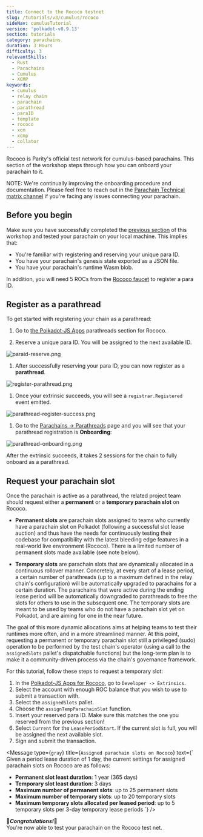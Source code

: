 ```yaml
---
title: Connect to the Rococo testnet
slug: /tutorials/v3/cumulus/rococo
sideNav: cumulusTutorial
version: 'polkadot-v0.9.13'
section: tutorials
category: parachains
duration: 3 Hours
difficulty: 3
relevantSkills:
  - Rust
  - Parachains
  - Cumulus
  - XCMP
keywords:
  - cumulus
  - relay chain
  - parachain
  - parathread
  - paraID
  - template
  - rococo
  - xcm
  - xcmp
  - collator
---
```


Rococo is Parity's official test network for cumulus-based parachains.
This section of the workshop steps through how you can onboard your parachain to it.

NOTE: We're continually improving the onboarding procedure and documentation.
Please feel free to reach out in the [Parachain Technical matrix channel](https://matrix.to/#/#parachain-technical:matrix.parity.io) if you're facing any issues connecting your parachain.

<!--
TODO:FIXME: once we open again, we need to update versions and instruct on how to
check what you need on a production network (maybe as a HTG)
https://github.com/substrate-developer-hub/substrate-docs/issues/241
-->

## Before you begin

Make sure you have successfully completed the [previous section](/tutorials/v3/cumulus/connect-parachain) of this workshop and tested your parachain on your local machine.
This implies that:
- You're familiar with registering and reserving your unique para ID.
- You have your parachain's genesis state exported as a JSON file.
- You have your parachain's runtime Wasm blob.

In addition, you will need 5 ROCs from the [Rococo faucet](https://matrix.to/#/#rococo-faucet:matrix.org) to register a para ID.

## Register as a parathread 

To get started with registering your chain as a parathread:

1. Go to [the Polkadot-JS Apps](https://polkadot.js.org/apps/?rpc=wss%3A%2F%2Frococo-rpc.polkadot.io#/parachains/parathreads) parathreads section for Rococo.

1. Reserve a unique para ID. You will be assigned to the next available ID.

  ![paraid-reserve.png](../../../../src/images/tutorials/09-cumulus/paraid-reserve.png)

1. After successfully reserving your para ID, you can now register as a **parathread**.

  ![register-parathread.png](../../../../src/images/tutorials/09-cumulus/register-parathread.png)

1. Once your extrinsic succeeds, you will see a `registrar.Registered` event emitted.

  ![parathread-register-success.png](../../../../src/images/tutorials/09-cumulus/parathread-register-success.png)

1. Go to the [Parachains -> Parathreads](https://polkadot.js.org/apps/#/parachains/parathreads) page and you will see that your parathread registration is **Onboarding**:

  ![parathread-onboarding.png](../../../../src/images/tutorials/09-cumulus/parathread-onboarding.png)

After the extrinsic succeeds, it takes 2 sessions for the chain to fully onboard as a parathread.

## Request your parachain slot

Once the parachain is active as a parathread, the related project team should request either a **permanent** or a **temporary parachain slot** on Rococo.

- **Permanent slots** are parachain slots assigned to teams who currently have a parachain slot on Polkadot (following a successful slot lease auction)
and thus have the needs for continuously testing their codebase for compatibility with the latest bleeding edge features in a real-world live environment (Rococo).
There is a limited number of permanent slots made available (see note below).

- **Temporary slots** are parachain slots that are dynamically allocated in a continuous rollover manner.
Concretely, at every start of a lease period, a certain number of parathreads (up to a maximum defined in the relay chain's configuration)
will be automatically upgraded to parachains for a certain duration. The parachains that were active during the ending
lease period will be automatically downgraded to parathreads to free the slots for others to use in the subsequent one.
The temporary slots are meant to be used by teams who do not have a parachain slot yet on Polkadot, and are aiming for one in the near future.

The goal of this more dynamic allocations aims at helping teams to test their runtimes more often, and in a more streamlined manner.
At this point, requesting a permanent or temporary parachain slot still a privileged (sudo) operation to be performed by the test chain's
operator (using a call to the `assignedSlots` pallet's dispatchable functions) but the long-term plan is to make it a community-driven process
via the chain's governance framework.

For this tutorial, follow these steps to request a temporary slot:

1. In the [Polkadot-JS Apps for Rococo](https://polkadot.js.org/apps/?rpc=wss%3A%2F%2Frococo-rpc.polkadot.io#), go to `Developer -> Extrinsics`.
1. Select the account with enough ROC balance that you wish to use to submit a transaction with.
1. Select the `assignedSlots` pallet.
1. Choose the `assignTempParachainSlot` function. 
1. Insert your reserved para ID. Make sure this matches the one you reserved from the previous section!
1. Select `Current` for the `LeasePeriodStart`. If the current slot is full, you will be assigned the next available slot.
1. Sign and submit the transaction.

<Message
  type={`gray`}
  title={`Assigned parachain slots on Rococo`}
  text={`
Given a period lease duration of 1 day, the current settings for assigned parachain slots on Rococo are as follows:
- **Permanent slot least duration**: 1 year (365 days)
- **Temporary slot least duration**: 3 days
- **Maximum number of permanent slots**: up to 25 permanent slots
- **Maximum number of temporary slots**: up to 20 temporary slots
- **Maximum temporary slots allocated per leased period**: up to 5 temporary slots per 3-day temporary lease periods
`}
/>


🎉**_Congratulations!_**🎉  
You're now able to test your parachain on the Rococo test net. 